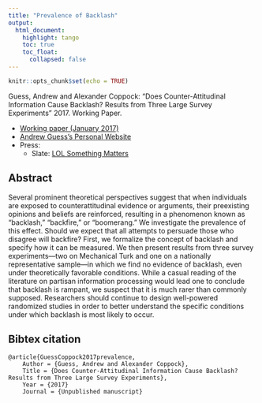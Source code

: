```yaml
---
title: "Prevalence of Backlash"
output: 
  html_document:
    highlight: tango
    toc: true
    toc_float:
      collapsed: false
---
```


```r
knitr::opts_chunk$set(echo = TRUE)
```

Guess, Andrew and Alexander Coppock: “Does Counter-Attitudinal Information Cause Backlash? Results from Three Large Survey Experiments” 2017. Working Paper.

- [Working paper (January 2017)](papers/GC_backlash.pdf)
- [Andrew Guess's Personal Website](https://andyguess.com/)
- Press:
    - Slate: [LOL Something Matters](https://slate.com/health-and-science/2018/01/weve-been-told-were-living-in-a-post-truth-age-dont-believe-it.html)


## Abstract

Several prominent theoretical perspectives suggest that when individuals are exposed to counterattitudinal evidence or arguments, their preexisting opinions and beliefs are reinforced, resulting in a phenomenon known as “backlash,” “backfire,” or “boomerang.” We investigate the prevalence of this effect. Should we expect that all attempts to persuade those who disagree will backfire? First, we formalize the concept of backlash and specify how it can be measured. We then present results from three survey experiments—two on Mechanical Turk and one on a nationally representative sample—in which we find no evidence of backlash, even under theoretically favorable conditions. While a casual reading of the literature on partisan information processing would lead one to conclude that backlash is rampant, we suspect that it is much rarer than commonly supposed. Researchers should continue to design well-powered randomized studies in order to better understand the specific conditions under
which backlash is most likely to occur.

## Bibtex citation

```
@article{GuessCoppock2017prevalence,
	Author = {Guess, Andrew and Alexander Coppock},
	Title = {Does Counter-Attitudinal Information Cause Backlash?
Results from Three Large Survey Experiments},
	Year = {2017}
	Journal = {Unpublished manuscript}
```
